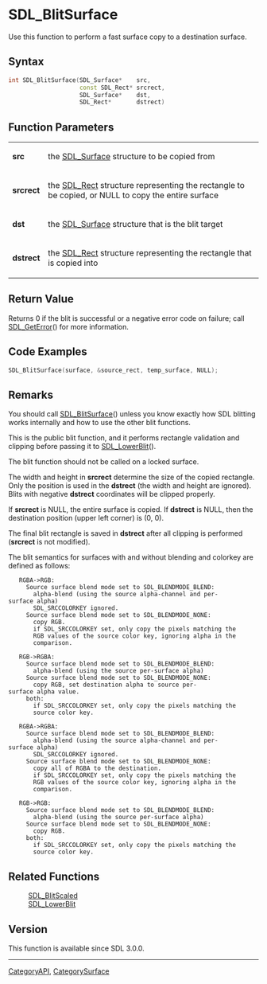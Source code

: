 
= SDL_BlitSurface =
Use this function to perform a fast surface copy to a destination surface.


== Syntax ==
<syntaxhighlight lang='c++'>
int SDL_BlitSurface(SDL_Surface*    src,
                    const SDL_Rect* srcrect,
                    SDL_Surface*    dst,
                    SDL_Rect*       dstrect)
</syntaxhighlight>

== Function Parameters ==
{|
|'''src'''
|the [[SDL_Surface]] structure to be copied from
|-
|'''srcrect'''
|the [[SDL_Rect]] structure representing the rectangle to be copied, or NULL to copy the entire surface
|-
|'''dst'''
|the [[SDL_Surface]] structure that is the blit target
|-
|'''dstrect'''
|the [[SDL_Rect]] structure representing the rectangle that is copied into
|}

== Return Value ==
Returns 0 if the blit is successful or a negative error code on failure; call [[SDL_GetError]]() for more information.


== Code Examples ==
<syntaxhighlight lang='c++'>
SDL_BlitSurface(surface, &source_rect, temp_surface, NULL);
</syntaxhighlight>

== Remarks ==
You should call [[SDL_BlitSurface]]() unless you know exactly how SDL blitting works internally and how to use the other blit functions.

This is the public blit function, and it performs rectangle validation and clipping before passing it to [[SDL_LowerBlit]]().

The blit function should not be called on a locked surface.

The width and height in '''srcrect''' determine the size of the copied rectangle. Only the position is used in the '''dstrect''' (the width and height are ignored). Blits with negative '''dstrect''' coordinates will be clipped properly.

If '''srcrect''' is NULL, the entire surface is copied. If '''dstrect''' is NULL, then the destination position (upper left corner) is (0, 0).

The final blit rectangle is saved in '''dstrect''' after all clipping is performed ('''srcrect''' is not modified).

The blit semantics for surfaces with and without blending and colorkey are defined as follows:
    RGBA->RGB:
      Source surface blend mode set to SDL_BLENDMODE_BLEND:
        alpha-blend (using the source alpha-channel and per-surface alpha)
        SDL_SRCCOLORKEY ignored.
      Source surface blend mode set to SDL_BLENDMODE_NONE:
        copy RGB.
        if SDL_SRCCOLORKEY set, only copy the pixels matching the
        RGB values of the source color key, ignoring alpha in the
        comparison.

    RGB->RGBA:
      Source surface blend mode set to SDL_BLENDMODE_BLEND:
        alpha-blend (using the source per-surface alpha)
      Source surface blend mode set to SDL_BLENDMODE_NONE:
        copy RGB, set destination alpha to source per-surface alpha value.
      both:
        if SDL_SRCCOLORKEY set, only copy the pixels matching the
        source color key.

    RGBA->RGBA:
      Source surface blend mode set to SDL_BLENDMODE_BLEND:
        alpha-blend (using the source alpha-channel and per-surface alpha)
        SDL_SRCCOLORKEY ignored.
      Source surface blend mode set to SDL_BLENDMODE_NONE:
        copy all of RGBA to the destination.
        if SDL_SRCCOLORKEY set, only copy the pixels matching the
        RGB values of the source color key, ignoring alpha in the
        comparison.

    RGB->RGB:
      Source surface blend mode set to SDL_BLENDMODE_BLEND:
        alpha-blend (using the source per-surface alpha)
      Source surface blend mode set to SDL_BLENDMODE_NONE:
        copy RGB.
      both:
        if SDL_SRCCOLORKEY set, only copy the pixels matching the
        source color key.

== Related Functions ==
:[[SDL_BlitScaled]]
:[[SDL_LowerBlit]]

== Version ==

This function is available since SDL 3.0.0.

----
[[CategoryAPI]], [[CategorySurface]]
